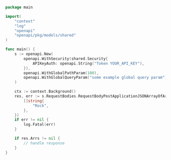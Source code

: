 ```go showLineNumbers copy filename="Request Body Post Application Json Array Of Array Of Primitive usage example"
package main

import(
	"context"
	"log"
	"openapi"
	"openapi/pkg/models/shared"
)

func main() {
    s := openapi.New(
        openapi.WithSecurity(shared.Security{
            APIKeyAuth: openapi.String("Token YOUR_API_KEY"),
        }),
        openapi.WithGlobalPathParam(100),
        openapi.WithGlobalQueryParam("some example global query param"),
    )

    ctx := context.Background()
    res, err := s.RequestBodies.RequestBodyPostApplicationJSONArrayOfArrayOfPrimitive(ctx, [][]string{
        []string{
            "Rock",
        },
    })
    if err != nil {
        log.Fatal(err)
    }

    if res.Arrs != nil {
        // handle response
    }
}
```
